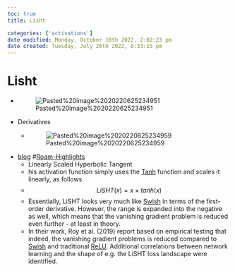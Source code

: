 ```yaml
---
toc: true
title: Lisht

categories: ['activations']
date modified: Monday, October 10th 2022, 2:02:23 pm
date created: Tuesday, July 26th 2022, 8:33:15 pm
---
```


# Lisht
- ![Pasted%20image%2020220625234951](images/Pasted%20image%2020220625234951.png)
- Derivatives
	- ![Pasted%20image%2020220625234959](images/Pasted%20image%2020220625234959.png)
- [blog](https://github.com/christianversloot/machine-learning-articles/blob/main/beyond-swish-the-lisht-activation-function.qmd) #[Roam-Highlights](Roam-Highlights)
    - Linearly Scaled Hyperbolic Tangent
    - his activation function simply uses the [Tanh](Tanh.qmd) function and scales it linearly, as follows
    - $$LiSHT(x) = x \times tanh(x)$$
    - Essentially, LiSHT looks very much like [Swish](Swish.qmd) in terms of the first-order derivative. However, the range is expanded into the negative as well, which means that the vanishing gradient problem is reduced even further - at least in theory.
    - In their work, Roy et al. (2019) report based on empirical testing that indeed, the vanishing gradient problems is reduced compared to [Swish](Swish.qmd) and traditional [ReLU](Relu.qmd). Additional correlations between network learning and the shape of e.g. the LiSHT loss landscape were identified.



